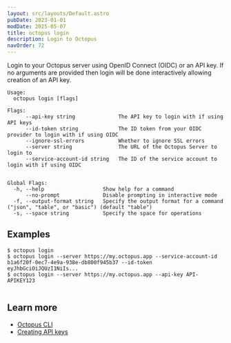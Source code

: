 ```yaml
---
layout: src/layouts/Default.astro
pubDate: 2023-01-01
modDate: 2025-05-07
title: octopus login
description: Login to Octopus
navOrder: 72
---
```


Login to your Octopus server using OpenID Connect (OIDC) or an API key. If no arguments are provided then login will be done interactively allowing creation of an API key.

```
Usage:
  octopus login [flags]

Flags:
      --api-key string              The API key to login with if using API keys
      --id-token string             The ID token from your OIDC provider to login with if using OIDC
      --ignore-ssl-errors           Whether to ignore SSL errors
      --server string               The URL of the Octopus Server to login to
      --service-account-id string   The ID of the service account to login with if using OIDC


Global Flags:
  -h, --help                   Show help for a command
      --no-prompt              Disable prompting in interactive mode
  -f, --output-format string   Specify the output format for a command ("json", "table", or "basic") (default "table")
  -s, --space string           Specify the space for operations

```

## Examples

<SamplesInstance />

```
$ octopus login
$ octopus login --server https://my.octopus.app --service-account-id b1a6f20f-0ec7-4e9a-938e-db800f945b37 --id-token eyJhbGciOiJQUzI1NiIs...
$ octopus login --server https://my.octopus.app --api-key API-APIKEY123


```

## Learn more

- [Octopus CLI](/docs/octopus-rest-api/cli)
- [Creating API keys](/docs/octopus-rest-api/how-to-create-an-api-key)